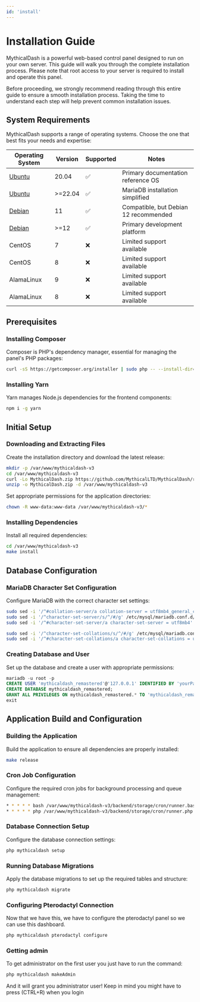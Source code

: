 ```yaml
---
id: 'install'
---
```

# Installation Guide

MythicalDash is a powerful web-based control panel designed to run on your own server. This guide will walk you through the complete installation process. Please note that root access to your server is required to install and operate this panel.

Before proceeding, we strongly recommend reading through this entire guide to ensure a smooth installation process. Taking the time to understand each step will help prevent common installation issues.

## System Requirements

MythicalDash supports a range of operating systems. Choose the one that best fits your needs and expertise:

| Operating System | Version | Supported | Notes |
| - | - | - | - |
| [Ubuntu](/docs/mythicaldash-v3-remastered/os/ubuntu) | 20.04 | ✅ | Primary documentation reference OS |
| [Ubuntu](/docs/mythicaldash-v3-remastered/os/ubuntu)  | >=22.04 | ✅ | MariaDB installation simplified |
| [Debian](/docs/mythicaldash-v3-remastered/os/debian) | 11 | ✅ | Compatible, but Debian 12 recommended |
| [Debian](/docs/mythicaldash-v3-remastered/os/debian)  | >=12 | ✅ | Primary development platform |
| CentOS | 7 | ❌ | Limited support available |
| CentOS | 8 | ❌ | Limited support available |
| AlamaLinux | 9 | ❌ | Limited support available |
| AlamaLinux | 8 | ❌ | Limited support available |

## Prerequisites

### Installing Composer
Composer is PHP's dependency manager, essential for managing the panel's PHP packages:
```bash
curl -sS https://getcomposer.org/installer | sudo php -- --install-dir=/usr/local/bin --filename=composer
```

### Installing Yarn
Yarn manages Node.js dependencies for the frontend components:
```bash
npm i -g yarn
```

## Initial Setup

### Downloading and Extracting Files
Create the installation directory and download the latest release:
```bash
mkdir -p /var/www/mythicaldash-v3
cd /var/www/mythicaldash-v3
curl -Lo MythicalDash.zip https://github.com/MythicalLTD/MythicalDash/releases/latest/download/MythicalDash.zip
unzip -o MythicalDash.zip -d /var/www/mythicaldash-v3
```

Set appropriate permissions for the application directories:
```bash
chown -R www-data:www-data /var/www/mythicaldash-v3/*
```

### Installing Dependencies
Install all required dependencies:
```bash
cd /var/www/mythicaldash-v3
make install
```

## Database Configuration

### MariaDB Character Set Configuration
Configure MariaDB with the correct character set settings:
```bash
sudo sed -i '/^#collation-server/a collation-server = utf8mb4_general_ci' /etc/mysql/mariadb.conf.d/50-server.cnf
sudo sed -i '/^character-set-server/s/^/#/g' /etc/mysql/mariadb.conf.d/50-server.cnf
sudo sed -i '/^#character-set-server/a character-set-server = utf8mb4' /etc/mysql/mariadb.conf.d/50-server.cnf

sudo sed -i '/^character-set-collations/s/^/#/g' /etc/mysql/mariadb.conf.d/50-server.cnf
sudo sed -i '/^#character-set-collations/a character-set-collations = utf8mb4' /etc/mysql/mariadb.conf.d/50-server.cnf
```

### Creating Database and User
Set up the database and create a user with appropriate permissions:
```sql
mariadb -u root -p
CREATE USER 'mythicaldash_remastered'@'127.0.0.1' IDENTIFIED BY 'yourPassword';
CREATE DATABASE mythicaldash_remastered;
GRANT ALL PRIVILEGES ON mythicaldash_remastered.* TO 'mythicaldash_remastered'@'127.0.0.1' WITH GRANT OPTION;
exit
```

## Application Build and Configuration

### Building the Application
Build the application to ensure all dependencies are properly installed:
```bash
make release
```

### Cron Job Configuration
Configure the required cron jobs for background processing and queue management:
```bash
* * * * * bash /var/www/mythicaldash-v3/backend/storage/cron/runner.bash >> /dev/null 2>&1
* * * * * php /var/www/mythicaldash-v3/backend/storage/cron/runner.php >> /dev/null 2>&1
```

### Database Connection Setup
Configure the database connection settings:
```php
php mythicaldash setup
```

### Running Database Migrations
Apply the database migrations to set up the required tables and structure:
```php
php mythicaldash migrate
```

### Configuring Pterodactyl Connection
Now that we have this, we have to configure the pterodactyl panel so we can use this dashboard.

```php
php mythicaldash pterodactyl configure
```

### Getting admin

To get administrator on the first user you just have to run the command:

```php
php mythicaldash makeAdmin
```

And it will grant you administrator user! Keep in mind you might have to press (CTRL+R) when you login
